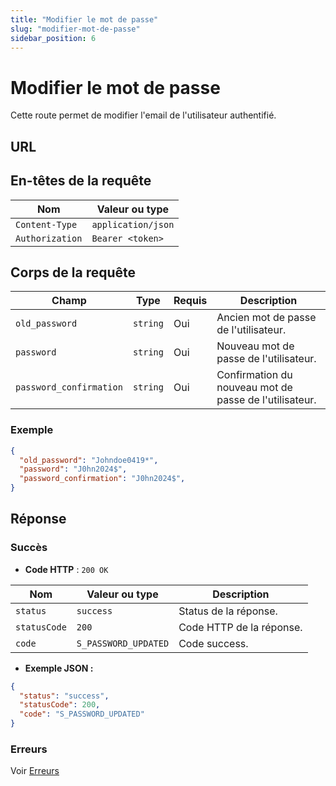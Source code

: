 ```yaml
---
title: "Modifier le mot de passe"
slug: "modifier-mot-de-passe"
sidebar_position: 6
---
```



# Modifier le mot de passe

Cette route permet de modifier l'email de l'utilisateur authentifié.

## URL

<HttpMethod method="PATCH" route="/v1/user/password" />

## En-têtes de la requête

| Nom      |        Valeur ou type                  |
|-----------|------------------------------|
| `Content-Type`     | `application/json`            |
| `Authorization`     | `Bearer <token>`            |

## Corps de la requête

| Champ            | Type     | Requis | Description                           |
|------------------|----------|--------|---------------------------------------|
| `old_password`          | `string` | Oui    | Ancien mot de passe de l'utilisateur.      |
| `password`          | `string` | Oui    | Nouveau mot de passe de l'utilisateur.      |
| `password_confirmation`          | `string` | Oui    | Confirmation du nouveau mot de passe de l'utilisateur.      |

### Exemple

```json
{
  "old_password": "Johndoe0419*",
  "password": "J0hn2024$",
  "password_confirmation": "J0hn2024$",
}
```

## Réponse

### Succès

- **Code HTTP** : `200 OK`

| Nom      |        Valeur ou type                  | Description                                         |
|-----------|------------------------------|-----------------------------------------------------|
| `status`     | `success`            | Status de la réponse.               |
| `statusCode`     | `200`          | Code HTTP de la réponse. |
| `code`     | `S_PASSWORD_UPDATED`        | Code success.                |

- **Exemple JSON :**

```json
{
  "status": "success",
  "statusCode": 200,
  "code": "S_PASSWORD_UPDATED"
}
```

### Erreurs

Voir [Erreurs](../../reponses/errors.mdx)
